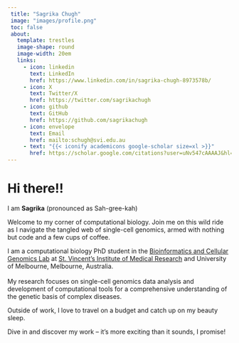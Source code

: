 ```yaml
---
 title: "Sagrika Chugh"
 image: "images/profile.png"
 toc: false
 about:
   template: trestles
   image-shape: round
   image-width: 20em
   links:
     - icon: linkedin
       text: LinkedIn
       href: https://www.linkedin.com/in/sagrika-chugh-8973578b/
     - icon: X
       text: Twitter/X
       href: https://twitter.com/sagrikachugh
     - icon: github
       text: GitHub
       href: https://github.com/sagrikachugh
     - icon: envelope  
       text: Email
       href: mailto:schugh@svi.edu.au
     - text: "{{< iconify academicons google-scholar size=xl >}}"
       href: https://scholar.google.com/citations?user=uNv547cAAAAJ&hl=en
---
```


# Hi there!!

I am **Sagrika** (pronounced as Sah-gree-kah)

Welcome to my corner of computational biology. Join me on this wild ride as I navigate the tangled web of single-cell genomics, armed with nothing but code and a few cups of coffee.

I am a computational biology PhD student in the [Bioinformatics and Cellular Genomics Lab](https://www.svi.edu.au/laboratories/bioinformatics-cellular-genomics/) at [St. Vincent's Institute of Medical Research](https://www.svi.edu.au/) and University of Melbourne, Melbourne, Australia.\
\
My research focuses on single-cell genomics data analysis and development of computational tools for a comprehensive understanding of the genetic basis of complex diseases.

Outside of work, I love to travel on a budget and catch up on my beauty sleep.

Dive in and discover my work – it's more exciting than it sounds, I promise!

